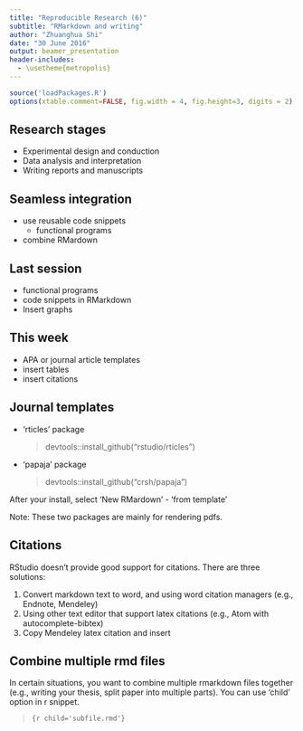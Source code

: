 ```yaml
---
title: "Reproducible Research (6)"
subtitle: "RMarkdown and writing"
author: "Zhuanghua Shi"
date: "30 June 2016"
output: beamer_presentation
header-includes:
  - \usetheme{metropolis}
---
```

  
```r
source('loadPackages.R')
options(xtable.comment=FALSE, fig.width = 4, fig.height=3, digits = 2) #hide  comments
```

## Research stages

- Experimental design and conduction
- Data analysis and interpretation
- Writing reports and manuscripts

## Seamless integration

- use reusable code snippets 
    - functional programs
- combine RMardown

## Last session

- functional programs
- code snippets in RMarkdown
- Insert graphs

## This week

- APA or journal article templates
- insert tables
- insert citations

## Journal templates

- 'rticles' package

  > devtools::install_github("rstudio/rticles")
  
- 'papaja' package

  > devtools::install_github("crsh/papaja")
  
After your install, select 'New RMardown' - 'from template'

Note: These two packages are mainly for rendering pdfs. 


## Citations

RStudio doesn't provide good support for citations. There are three solutions:

1. Convert markdown text to word, and using word citation managers (e.g., Endnote, Mendeley)
2. Using other text editor that support latex citations (e.g., Atom with autocomplete-bibtex)
3. Copy Mendeley latex citation and insert

## Combine multiple rmd files

In certain situations, you want to combine multiple rmarkdown files together (e.g., writing your thesis, split paper into multiple parts). 
You can use 'child' option in r snippet. 

  > ```{r child='subfile.rmd'} ```







